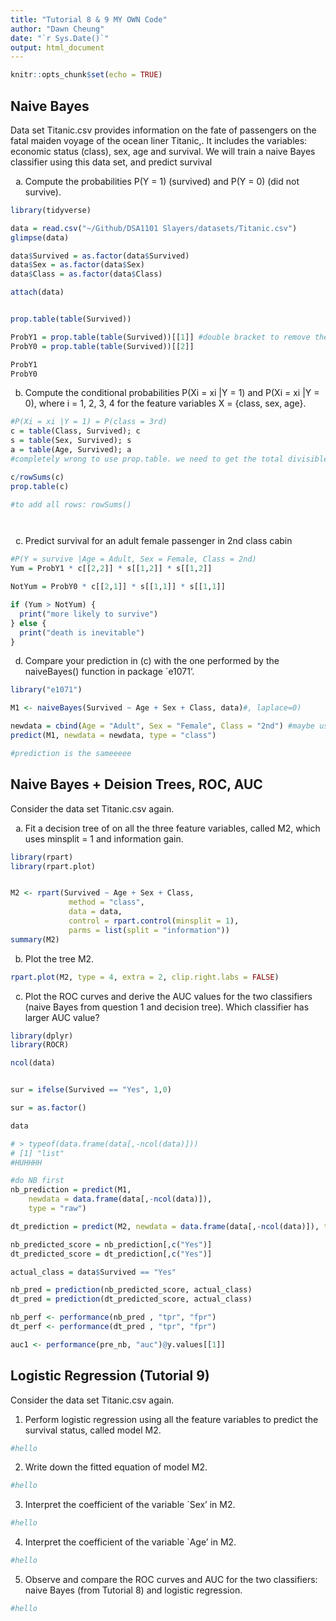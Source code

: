 ```yaml
---
title: "Tutorial 8 & 9 MY OWN Code"
author: "Dawn Cheung"
date: "`r Sys.Date()`"
output: html_document
---
```


```r
knitr::opts_chunk$set(echo = TRUE)
```

## Naive Bayes

Data set Titanic.csv provides information on the fate of passengers on the fatal maiden voyage of the ocean liner Titanic,. It includes the variables: economic status (class), sex, age and survival. We will train a naive Bayes classifier using this data set, and predict survival


(a) Compute the probabilities P(Y = 1) (survived) and P(Y = 0) (did not survive).
```r
library(tidyverse)

data = read.csv("~/Github/DSA1101 Slayers/datasets/Titanic.csv")
glimpse(data)

data$Survived = as.factor(data$Survived)
data$Sex = as.factor(data$Sex)
data$Class = as.factor(data$Class)

attach(data)


prop.table(table(Survived))

ProbY1 = prop.table(table(Survived))[[1]] #double bracket to remove the column name
ProbY0 = prop.table(table(Survived))[[2]]

ProbY1
ProbY0


```


(b) Compute the conditional probabilities P(Xi = xi |Y = 1) and P(Xi = xi |Y = 0), where i = 1, 2, 3, 4 for the feature variables X = {class, sex, age}.
```r
#P(Xi = xi |Y = 1) = P(class = 3rd)
c = table(Class, Survived); c
s = table(Sex, Survived); s
a = table(Age, Survived); a
#completely wrong to use prop.table. we need to get the total divisible to be the entire dataset(?)

c/rowSums(c)
prop.table(c)

#to add all rows: rowSums()




```

(c) Predict survival for an adult female passenger in 2nd class cabin
```r
#P(Y = survive |Age = Adult, Sex = Female, Class = 2nd)
Yum = ProbY1 * c[[2,2]] * s[[1,2]] * s[[1,2]]

NotYum = ProbY0 * c[[2,1]] * s[[1,1]] * s[[1,1]]

if (Yum > NotYum) {
  print("more likely to survive")
} else {
  print("death is inevitable")
}
```

(d) Compare your prediction in (c) with the one performed by the naiveBayes() function in package `e1071'.
```r
library("e1071")

M1 <- naiveBayes(Survived ~ Age + Sex + Class, data)#, laplace=0)

newdata = cbind(Age = "Adult", Sex = "Female", Class = "2nd") #maybe use data.frame() instead
predict(M1, newdata = newdata, type = "class")

#prediction is the sameeeee
```



## Naive Bayes + Deision Trees, ROC, AUC

Consider the data set Titanic.csv again.

(a) Fit a decision tree of on all the three feature variables, called M2, which uses minsplit = 1 and information gain.
```r
library(rpart)
library(rpart.plot)


M2 <- rpart(Survived ~ Age + Sex + Class,
             method = "class",
             data = data,
             control = rpart.control(minsplit = 1),
             parms = list(split = "information"))
summary(M2)

```

(b) Plot the tree M2.
```r
rpart.plot(M2, type = 4, extra = 2, clip.right.labs = FALSE)
```

(c) Plot the ROC curves and derive the AUC values for the two classifiers (naive Bayes from question 1 and decision tree). Which classifier has larger AUC value?
```r
library(dplyr)
library(ROCR)

ncol(data)


sur = ifelse(Survived == "Yes", 1,0)

sur = as.factor()

data

# > typeof(data.frame(data[,-ncol(data)]))
# [1] "list"
#HUHHHH

#do NB first
nb_prediction = predict(M1,
    newdata = data.frame(data[,-ncol(data)]),
    type = "raw")

dt_prediction = predict(M2, newdata = data.frame(data[,-ncol(data)]), type = "raw")

nb_predicted_score = nb_prediction[,c("Yes")]
dt_predicted_score = dt_prediction[,c("Yes")]

actual_class = data$Survived == "Yes"

nb_pred = prediction(nb_predicted_score, actual_class)
dt_pred = prediction(dt_predicted_score, actual_class)

nb_perf <- performance(nb_pred , "tpr", "fpr")
dt_perf <- performance(dt_pred , "tpr", "fpr")

auc1 <- performance(pre_nb, "auc")@y.values[[1]]

```


## Logistic Regression (Tutorial 9)

Consider the data set Titanic.csv again.

1) Perform logistic regression using all the feature variables to predict the survival status, called model M2.
```r
#hello
```


2) Write down the fitted equation of model M2.
```r
#hello
```

3) Interpret the coefficient of the variable `Sex' in M2.
```r
#hello
```

4) Interpret the coefficient of the variable `Age' in M2.
```r
#hello
```

5) Observe and compare the ROC curves and AUC for the two classifiers: naive Bayes (from Tutorial 8) and logistic regression.
```r
#hello
```
